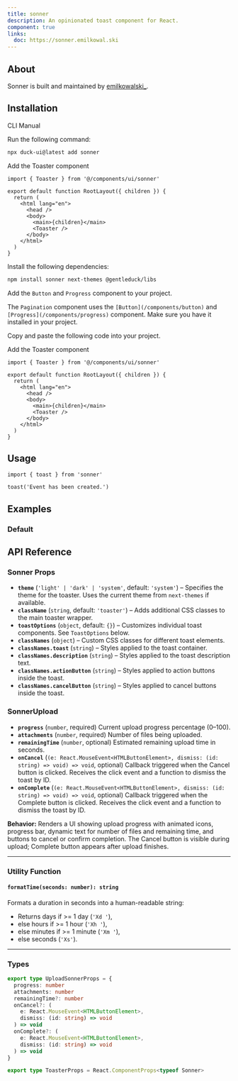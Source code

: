 ```yaml
---
title: sonner
description: An opinionated toast component for React.
component: true
links:
  doc: https://sonner.emilkowal.ski
---
```


<ComponentPreview name="sonner-1" />

## About

Sonner is built and maintained by [emilkowalski\_](https://twitter.com/emilkowalski_).

## Installation

<Tabs defaultValue="cli">

<TabsList>
  <TabsTrigger value="cli">CLI</TabsTrigger>
  <TabsTrigger value="manual">Manual</TabsTrigger>
</TabsList>
<TabsContent value="cli">

<Steps>

<Step>Run the following command:</Step>

```bash
npx duck-ui@latest add sonner
```

<Step>Add the Toaster component</Step>

```tsx title="app/layout.tsx" {1,9}
import { Toaster } from '@/components/ui/sonner'

export default function RootLayout({ children }) {
  return (
    <html lang="en">
      <head />
      <body>
        <main>{children}</main>
        <Toaster />
      </body>
    </html>
  )
}
```

</Steps>

</TabsContent>

<TabsContent value="manual">

<Steps>

<Step>Install the following dependencies:</Step>

```bash
npm install sonner next-themes @gentleduck/libs
```

<Step>Add the `Button` and `Progress` component to your project.</Step>

The `Pagination` component uses the `[Button](/components/button)` and `[Progress](/components/progress)` component. Make sure you have it installed in your project.


<Step>Copy and paste the following code into your project.</Step>

<ComponentSource name="sonner" />

<Step>Add the Toaster component</Step>

```tsx title="app/layout.tsx" {1,9}
import { Toaster } from '@/components/ui/sonner'

export default function RootLayout({ children }) {
  return (
    <html lang="en">
      <head />
      <body>
        <main>{children}</main>
        <Toaster />
      </body>
    </html>
  )
}
```

</Steps>

</TabsContent>

</Tabs>

## Usage

```tsx
import { toast } from 'sonner'
```

```tsx
toast('Event has been created.')
```

## Examples

### Default

<ComponentPreview
  name="sonner-2"
  description="A toast component."
/>

<ComponentPreview
  name="sonner-3"
  description="A download toast component."
/>

## API Reference

### **Sonner Props**

- **`theme`** (`'light' | 'dark' | 'system'`, default: `'system'`) – Specifies the theme for the toaster. Uses the current theme from `next-themes` if available.
- **`className`** (`string`, default: `'toaster'`) – Adds additional CSS classes to the main toaster wrapper.
- **`toastOptions`** (`object`, default: `{}`) – Customizes individual toast components. See `ToastOptions` below.
- **`classNames`** (`object`) – Custom CSS classes for different toast elements.
- **`classNames.toast`** (`string`) – Styles applied to the toast container.
- **`classNames.description`** (`string`) – Styles applied to the toast description text.
- **`classNames.actionButton`** (`string`) – Styles applied to action buttons inside the toast.
- **`classNames.cancelButton`** (`string`) – Styles applied to cancel buttons inside the toast.


### **SonnerUpload**

* **`progress`** (`number`, required)
  Current upload progress percentage (0–100).
* **`attachments`** (`number`, required)
  Number of files being uploaded.
* **`remainingTime`** (`number`, optional)
  Estimated remaining upload time in seconds.
* **`onCancel`** (`(e: React.MouseEvent<HTMLButtonElement>, dismiss: (id: string) => void) => void`, optional)
  Callback triggered when the Cancel button is clicked. Receives the click event and a function to dismiss the toast by ID.
* **`onComplete`** (`(e: React.MouseEvent<HTMLButtonElement>, dismiss: (id: string) => void) => void`, optional)
  Callback triggered when the Complete button is clicked. Receives the click event and a function to dismiss the toast by ID.

**Behavior:**
Renders a UI showing upload progress with animated icons, progress bar, dynamic text for number of files and remaining time, and buttons to cancel or confirm completion. The Cancel button is visible during upload; Complete button appears after upload finishes.

---

### **Utility Function**

#### `formatTime(seconds: number): string`

Formats a duration in seconds into a human-readable string:

* Returns days if >= 1 day (`'Xd '`),
* else hours if >= 1 hour (`'Xh '`),
* else minutes if >= 1 minute (`'Xm '`),
* else seconds (`'Xs'`).

---

### **Types**

```ts
export type UploadSonnerProps = {
  progress: number
  attachments: number
  remainingTime?: number
  onCancel?: (
    e: React.MouseEvent<HTMLButtonElement>,
    dismiss: (id: string) => void
  ) => void
  onComplete?: (
    e: React.MouseEvent<HTMLButtonElement>,
    dismiss: (id: string) => void
  ) => void
}

export type ToasterProps = React.ComponentProps<typeof Sonner>
```
